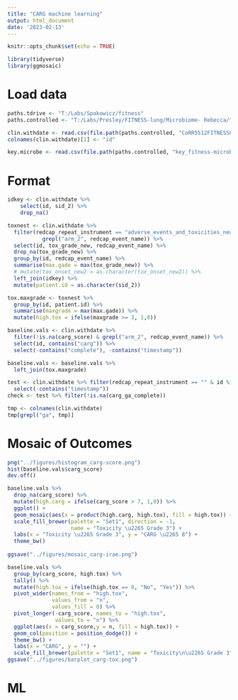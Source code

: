 ```yaml
---
title: "CARG machine learning"
output: html_document
date: '2023-02-13'
---
```


```r
knitr::opts_chunk$set(echo = TRUE)

library(tidyverse)
library(ggmosaic)
```

# Load data

```r
paths.tdrive <- "T:/Labs/Spakowicz/fitness"
paths.controlled <- "T:/Labs/Presley/FITNESS-lung/Microbiome- Rebecca/"

clin.withdate <- read.csv(file.path(paths.controlled, "CoRR5512FITNESSCalcu_DATA_2022-10-04_1152.csv"), stringsAsFactors = F)
colnames(clin.withdate)[1] <- "id"

key.microbe <- read.csv(file.path(paths.controlled, "key_fitness-microbe-clin.csv"))

```

# Format

```r
idkey <- clin.withdate %>%
    select(id, sid_2) %>%
    drop_na()
```

```r
toxnest <- clin.withdate %>%
  filter(redcap_repeat_instrument == "adverse_events_and_toxicities_new" &
           grepl("arm_2", redcap_event_name)) %>%
  select(id, tox_grade_new, redcap_event_name) %>%
  drop_na(tox_grade_new) %>%
  group_by(id, redcap_event_name) %>%
  summarise(max.gade = max(tox_grade_new)) %>%
  # mutate(tox_onset_new2 = as.character(tox_onset_new2)) %>%
  left_join(idkey) %>%
  mutate(patient.id = as.character(sid_2))

tox.maxgrade <- toxnest %>%
  group_by(id, patient.id) %>%
  summarise(maxgrade = max(max.gade)) %>%
  mutate(high.tox = ifelse(maxgrade >= 3, 1,0))

```

```r
baseline.vals <- clin.withdate %>% 
  filter(!is.na(carg_score) & grepl("arm_2", redcap_event_name)) %>%
  select(id, contains("carg")) %>%
  select(-contains("complete"), -contains("timestamp"))

baseline.vals <- baseline.vals %>%
  left_join(tox.maxgrade)
```

```r
test <- clin.withdate %>% filter(redcap_repeat_instrument == "" & id %in% baseline.vals$id) %>% select(id, redcap_event_name, contains("carg")) %>%
  select(-contains("timestamp"))
check <- test %>% filter(!is.na(carg_ga_complete))
```

```r
tmp <- colnames(clin.withdate)
tmp[grepl("ga", tmp)]
```

# Mosaic of Outcomes

```r
png("../figures/histogram_carg-score.png")
hist(baseline.vals$carg_score)
dev.off()
```

```r
baseline.vals %>%
  drop_na(carg_score) %>%
  mutate(high.carg = ifelse(carg_score > 7, 1,0)) %>%
  ggplot() +
  geom_mosaic(aes(x = product(high.carg, high.tox), fill = high.tox)) +
  scale_fill_brewer(palette = "Set1", direction = -1,
                    name = "Toxicity \u2265 Grade 3") +
  labs(x = "Toxicity \u2265 Grade 3", y = "CARG \u2265 8") +
  theme_bw()
  
ggsave("../figures/mosaic_carg-irae.png")
```

```r
baseline.vals %>%
  group_by(carg_score, high.tox) %>%
  tally() %>%
  mutate(high.tox = ifelse(high.tox == 0, "No", "Yes")) %>%
  pivot_wider(names_from = "high.tox",
              values_from = "n",
              values_fill = 0) %>%
  pivot_longer(-carg_score, names_to = "high.tox",
               values_to = "n") %>%
  ggplot(aes(x = carg_score,y = n, fill = high.tox)) +
  geom_col(position = position_dodge()) +
  theme_bw() +
  labs(x = "CARG", y = "") +
  scale_fill_brewer(palette = "Set1", name = "Toxicity\n\u2265 Grade 3")
ggsave("../figures/barplot_carg-tox.png")
```

# ML 


